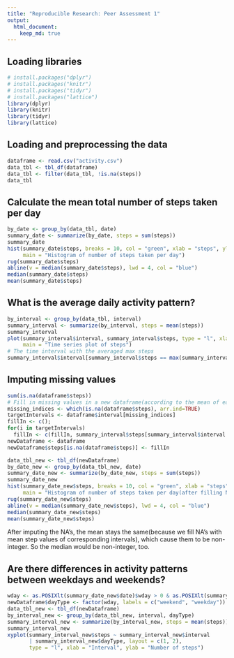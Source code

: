 ```yaml
---
title: "Reproducible Research: Peer Assessment 1"
output: 
  html_document:
    keep_md: true
---
```

## Loading libraries
```r
# install.packages("dplyr")
# install.packages("knitr")
# install.packages("tidyr")
# install.packages("lattice")
library(dplyr)
library(knitr)
library(tidyr)
library(lattice)
```

## Loading and preprocessing the data
```r
dataframe <- read.csv("activity.csv")
data_tbl <- tbl_df(dataframe)
data_tbl <- filter(data_tbl, !is.na(steps))
data_tbl
```

## Calculate the mean total number of steps taken per day
```r
by_date <- group_by(data_tbl, date)
summary_date <- summarize(by_date, steps = sum(steps))
summary_date
hist(summary_date$steps, breaks = 10, col = "green", xlab = "steps", ylab = "frequency",
     main = "Histogram of number of steps taken per day")
rug(summary_date$steps)
abline(v = median(summary_date$steps), lwd = 4, col = "blue")
median(summary_date$steps)
mean(summary_date$steps)

```
## What is the average daily activity pattern?
```r
by_interval <- group_by(data_tbl, interval)
summary_interval <- summarize(by_interval, steps = mean(steps))
summary_interval
plot(summary_interval$interval, summary_interval$steps, type = "l", xlab = "interval", ylab = "steps",
     main = "Time series plot of steps") 
# The time interval with the averaged max steps
summary_interval$interval[summary_interval$steps == max(summary_interval$steps)]
```
## Imputing missing values
```r
sum(is.na(dataframe$steps))
# Fill in missing values in a new dataframe(according to the mean of each time interval)
missing_indices <- which(is.na(dataframe$steps), arr.ind=TRUE)
targetIntervals <- dataframe$interval[missing_indices]
fillIn <- c();
for(i in targetIntervals)
  fillIn <- c(fillIn, summary_interval$steps[summary_interval$interval == i]);
newDataframe <- dataframe
newDataframe$steps[is.na(dataframe$steps)] <- fillIn

data_tbl_new <- tbl_df(newDataframe)
by_date_new <- group_by(data_tbl_new, date)
summary_date_new <- summarize(by_date_new, steps = sum(steps))
summary_date_new
hist(summary_date_new$steps, breaks = 10, col = "green", xlab = "steps", ylab = "frequency",
     main = "Histogram of number of steps taken per day(after filling NA's)")
rug(summary_date_new$steps)
abline(v = median(summary_date_new$steps), lwd = 4, col = "blue")
median(summary_date_new$steps)
mean(summary_date_new$steps)
```
After imputing the NA's, the mean stays the same(because we fill NA's with mean step values of corresponding intervals), which cause them to be non-integer. So the median would be non-integer, too.

## Are there differences in activity patterns between weekdays and weekends?
```r
wday <- as.POSIXlt(summary_date_new$date)$wday > 0 & as.POSIXlt(summary_date_new$date)$wday < 6
newDataframe$dayType <- factor(wday, labels = c("weekend", "weekday"))
data_tbl_new <- tbl_df(newDataframe)
by_interval_new <- group_by(data_tbl_new, interval, dayType)
summary_interval_new <- summarize(by_interval_new, steps = mean(steps))
summary_interval_new
xyplot(summary_interval_new$steps ~ summary_interval_new$interval 
       | summary_interval_new$dayType, layout = c(1, 2),
       type = "l", xlab = "Interval", ylab = "Number of steps")
  
```
